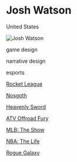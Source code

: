 # Josh Watson

<Location>

United States

</Location>

![Josh Watson](./directory_images/Josh_Watson.jpeg)

<Skills>

game design

narrative design

esports

</Skills>

<Games>
<!-- Up to 3 games please! -->

[Rocket League](#) 

[Nosgoth](#) 

[Heavenly Sword](#)

[ATV Offroad Fury](#) 

[MLB: The Show](#)

[NBA: The Life](#)

[Rogue Galaxy](#)

</Games>
